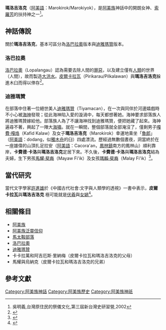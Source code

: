 {{expert|subject=臺灣原住民族}}

'''瑪洛吉洛克'''（[[阿美語|阿美語]]：Marokirok/Marokiyok），是[[阿美族|阿美族]]神話中的開朗女神、[[索羅芳|索羅芳]]的扶持神之一<ref name="台灣原住民的祭儀文化">吳明義,台灣原住民的祭儀文化,第三屆新台灣史研習營,2002</ref>{{Rp|47}}。

== 神話傳說 ==
關於'''瑪洛吉洛克'''，基本可區分為[[洛巴拉奧|洛巴拉奧]]版本與[[迪雅瑪贊|迪雅瑪贊]]版本。

=== 洛巴拉奧 ===
[[洛巴拉奧|洛巴拉奧]]（Lopalangau）認為需要去除人間的[[罪惡|罪惡]]，以及建立僅有[[人類|人類]]的世界（人間），故而製造[[大洪水|大洪水]]。[[皮爾卡拉瓦|皮爾卡拉瓦]]（Pirikarau/Pilkalawan）與'''瑪洛吉洛克'''躲進木臼而得以倖存<ref name="阿美族之宗教及神話">{{cite web|author=[[王崧興|王崧興]]|title=馬太安阿美族之宗教及神話|url=https://www.ioe.sinica.edu.tw/mobile/content/Periodicals_Content.aspx?SiteID=530164240637641451&Menuid=530205601306173463&Msid=530207124576460556|publisher=民族學研究所|work=中央研究院|accessdate=1961年 秋季|archive-date=2020-08-25|archive-url=https://web.archive.org/web/20200825054829/https://www.ioe.sinica.edu.tw/mobile/content/Periodicals_Content.aspx?SiteID=530164240637641451&Menuid=530205601306173463&Msid=530207124576460556|dead-url=no}}</ref>{{Rp|114}}。

=== 迪雅瑪贊 ===
在部落中住著一位絕世美人[[迪雅瑪贊|迪雅瑪贊]]（Tiyamacan），在一次與同伴於河邊嬉戲時不小心被[[海神|海神]]發現；從此海神陷入愛的漩渦中，每天都想著她。海神要求部落族人將迪雅瑪贊嫁給他。部落族人為了不讓海神找到迪雅瑪贊，便把她藏了起來。海神遍尋不著，興起了一陣大[[海嘯|海嘯]]。就在一瞬間，整個部落就全部淹沒了，僅剩男子[[嘎費·嘎烙|嘎費·嘎烙]]（Kafid Kalaw）及女子'''瑪洛吉洛克'''（Marokirok）幸運地乘坐「[[魯郎|魯郎]]」（[[阿美語|阿美語]]：dodang，似[[獨木舟|獨木舟]]的臼）四處漂流。歷經過無數個晝夜，洞當終於在一座雄偉的山頂扎足拉安（[[阿美語|阿美語]]：Cacora'an，[[鳳林鎮_(臺灣)|鳳林鎮]]南方的鳳林山）順利靠岸，'''卡費德·卡洛'''與'''瑪洛吉洛克'''定居下來。不久後，'''卡費德·卡洛'''與'''瑪洛吉洛克'''結為夫婦，生下男孩[[馬耀·斐裔|馬耀·斐裔]]（Mayaw Fi'ik）及女孩[[瑪賴·斐裔|瑪賴·斐裔]]（Malay Fi'ik）<ref name="臺灣原住民族文學發展歷程研究 ">{{cite web |author=[[浦忠成|浦忠成]] |title=臺灣原住民族文學發展歷程研究 |url=http://oa.lib.ksu.edu.tw/OA/bitstream/987654321/56483/2/932411H133070416.pdf |publisher=[[中華民國科技部|國家科學委員會]] |work=[[行政院|中華民國行政院]] |accessdate=2005-12-27 |archive-date=2020-04-12 |archive-url=https://web.archive.org/web/20200412141649/http://oa.lib.ksu.edu.tw/OA/bitstream/987654321/56483/2/932411H133070416.pdf |dead-url=no }}</ref>{{Rp|12}}。

== 當代研究==
當代文字學家[[許進雄|許進雄]]於《中國古代社會:文字與人類學的透視》一書中表示，'''皮爾卡拉瓦'''與'''瑪洛吉洛克''' 極可能就是[[伏羲|伏羲]]與[[女媧|女媧]]<ref name="中國古代社會：文字與人類學的透視">{{cite book |author=[[許進雄|許進雄]] |title=《中國古代社會：文字與人類學的透視》 |url=https://books.google.com.tw/books?id=tg1CDwAAQBAJ&pg=PA150&hl=zh-TW&source=gbs_toc_r&cad=4#v=onepage&q&f=false |publisher=[[臺灣商務|臺灣商務]] |year=2013-09-01 |isbn=9789570528657 }}</ref>{{Rp|453}}。

== 相關條目 ==
* [[阿美族|阿美族]]
* [[阿美族泛靈信仰|阿美族泛靈信仰]]
* [[馬太鞍部落|馬太鞍部落]]
* [[洛巴拉奧|洛巴拉奧]]
* [[迪雅瑪贊|迪雅瑪贊]]
* 卡卡拉萬和阿吉厄斯·里納梅（皮爾卡拉瓦和瑪洛吉洛克的父母）
* 馬耀與烏納克（皮爾卡拉瓦和瑪洛吉洛克的兄弟）

== 參考文獻 ==
{{reflist}}





[[Category:阿美族神話|Category:阿美族神話]]
[[Category:阿美族歷史|Category:阿美族歷史]]
[[Category:阿美族神祇|Category:阿美族神祇]]